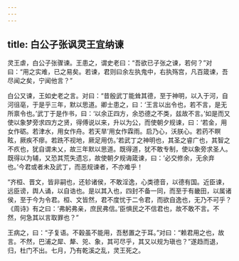 ```yaml
---
---
---
```

title: 白公子张讽灵王宜纳谏
---


灵王虐，白公子张骤谏。王患之，谓史老曰：“吾欲已子张之谏，若何？”对曰：“用之实难，已之易矣。若谏，君则曰余左执鬼中，右执殇宫，凡百箴谏，吾尽闻之矣，宁闻他言？”

白公又谏，王如史老之言。对曰：“昔殷武丁能耸其德，至于神明，以入于河，自河徂亳，于是乎三年，默以思道。卿士患之，曰：‘王言以出令也，若不言，是无所禀令也。’武丁于是作书，曰：‘以余正四方，余恐德之不类，兹故不言。’如是而又使以象梦旁求四方之贤，得傅说以来，升以为公，而使朝夕规谏，曰：‘若金，用女作砺。若津水，用女作舟。若天旱’用女作霖雨。启乃心，沃朕心。若药不瞑眩，厥疾不瘳。若跣不视地，厥足用仿。’若武丁之神明也，其圣之睿广也，其智之不疚也，犹自谓未乂，故三年默以思道。既得道，犹不敢专制，使以象旁求圣人。既得以为辅，又恐其荒失遗忘，故使朝夕规诲箴谏，曰：‘必交修余，无余弃也。’今君或者未及武丁，而恶规谏者，不亦难乎！

“齐桓、晋文，皆非嗣也，还轸诸侯，不敢淫逸，心类德音，以德有国。近臣谏，远臣谤，舆人诵，以自诰也。是以其入也，四封不备一同，而至于有畿田，以属诸侯，至于今为令君。桓、文皆然，君不度忧于二令君，而欲自逸也，无乃不可乎？《周诗》有之曰：‘弗躬弗亲，庶民弗信。’臣惧民之不信君也，故不敢不言。不然，何急其以言取罪也？”

王病之，曰：“子复语。不穀虽不能用，吾慭置之于耳。”对曰：“赖君用之也，故言。不然，巴浦之犀、犛、兕、象，其可尽乎，其又以规为瑱也？”遂趋而退，归，杜门不出。七月，乃有乾溪之乱，灵王死之。

